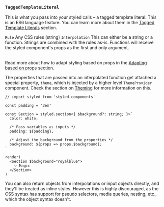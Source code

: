 
### `TaggedTemplateLiteral`

This is what you pass into your styled calls – a tagged template literal.
This is an ES6 language feature. You can learn more about them in the
[Tagged Template Literals](/docs/advanced#tagged-template-literals) section.

<Table head={['Inputs', 'Description']}>
  <Row>
    <Column>
      <Code>Rule</Code>
    </Column>
    <Column>Any CSS rules (string)</Column>
  </Row>
  <Row>
    <Column>
      <Code>Interpolation</Code>
    </Column>
    <Column>
      This can either be a string or a function. Strings are combined with the
      rules as-is. Functions will receive the styled component's props as the
      first and only argument.
    </Column>
  </Row>
</Table>

Read more about how to adapt styling based on props in the
[Adapting based on props](/docs/basics#adapting-based-on-props) section.

The properties that are passed into an interpolated function get attached a special
property, `theme`, which is injected by a higher level `ThemeProvider` component.
Check the section on [Theming](/docs/advanced#theming) for more information on this.

```react
// import styled from 'styled-components'

const padding = '3em'

const Section = styled.section<{ $background?: string; }>`
  color: white;

  /* Pass variables as inputs */
  padding: ${padding};

  /* Adjust the background from the properties */
  background: ${props => props.$background};
`

render(
  <Section $background="royalblue">
    ✨ Magic
  </Section>
)
```

You can also return objects from interpolations or input objects directly, and they'll be
treated as inline styles. However this is highly discouraged, as the CSS syntax has support
for pseudo selectors, media queries, nesting, etc., which the object syntax doesn't.
